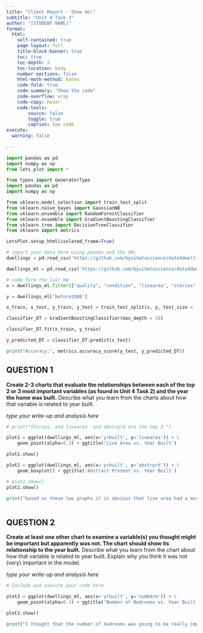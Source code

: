 ```yaml
---
title: "Client Report - Show me!"
subtitle: "Unit 4 Task 3"
author: "[STUDENT NAME]"
format:
  html:
    self-contained: true
    page-layout: full
    title-block-banner: true
    toc: true
    toc-depth: 3
    toc-location: body
    number-sections: false
    html-math-method: katex
    code-fold: true
    code-summary: "Show the code"
    code-overflow: wrap
    code-copy: hover
    code-tools:
        source: false
        toggle: true
        caption: See code
execute: 
  warning: false
    
---
```


```python
import pandas as pd 
import numpy as np
from lets_plot import *

from types import GeneratorType
import pandas as pd
import numpy as np

from sklearn.model_selection import train_test_split
from sklearn.naive_bayes import GaussianNB
from sklearn.ensemble import RandomForestClassifier
from sklearn.ensemble import GradientBoostingClassifier
from sklearn.tree import DecisionTreeClassifier
from sklearn import metrics

LetsPlot.setup_html(isolated_frame=True)
```


```python
# import your data here using pandas and the URL
dwellings = pd.read_csv('https://github.com/byuidatascience/data4dwellings/raw/master/data-raw/dwellings_denver/dwellings_denver.csv')

dwellings_ml = pd.read_csv('https://github.com/byuidatascience/data4dwellings/raw/master/data-raw/dwellings_ml/dwellings_ml.csv')

# code form the last HW 
x = dwellings_ml.filter(["quality", "condition", "livearea", "stories", "arcstyle", "basement", "condition_Fair", "nocars", "numbdrm", "netprice", "numbaths", "sprice", "qualified_Q", "deduct", "finbsmnt", "abstrprd",]) 

y = dwellings_ml['before1980'] 

x_train, x_test, y_train, y_test = train_test_split(x, y, test_size = .2, random_state = 34)

classifier_DT = GradientBoostingClassifier(max_depth = 10)

classifier_DT.fit(x_train, y_train)

y_predicted_DT = classifier_DT.predict(x_test)

print("Accuracy:", metrics.accuracy_score(y_test, y_predicted_DT))

```

## QUESTION 1

__Create 2-3 charts that evaluate the relationships between each of the top 2 or 3 most important variables (as found in Unit 4 Task 2) and the year the home was built.__ Describe what you learn from the charts about how that variable is related to year built.   

_type your write-up and analysis here_

```python

# print("Stories, and livearea  and abstrprd are the top 3 ")

plot1 = ggplot(dwellings_ml, aes(x='yrbuilt', y='livearea')) + \
    geom_point(alpha=0.3) + ggtitle('Live Area vs. Year Built')

plot1.show()

plot2 = ggplot(dwellings_ml, aes(x='yrbuilt', y='abstrprd')) + \
    geom_boxplot() + ggtitle('Abstract Present vs. Year Built')

# plot1.show()
plot2.show()

print("based on these two graphs it is obvious that live area had a much greater effect on the data. In the second graph is shows that after the 1980's live area became a lot more important and got above 5,000. So that means that before 1980 it was ushualy bellow 1980/ The other graph about thee abstrprd shows that there was a few outliers, but it stayed consistent throughput the years.")



```


## QUESTION 2

__Create at least one other chart to examine a variable(s) you thought might be important but apparently was not. The chart should show its relationship to the year built.__ Describe what you learn from the chart about how that variable is related to year built. Explain why you think it was not (very) important in the model.

_type your write-up and analysis here_

```python
# Include and execute your code here

plot3 = ggplot(dwellings_ml, aes(x='yrbuilt', y='numbdrm')) + \
    geom_point(alpha=0.3) + ggtitle('Number of Bedrooms vs. Year Built')

plot3.show()

print("I thought that the number of bedrooms was going to be really important in finding out if a house was built before 1980. However, after graphing it, it is clear that there is no relashonship between year built and the number of bedrooms like I thought. All this graph shows is that 2-4 bedrooms is the most popular to build over the years.")

```